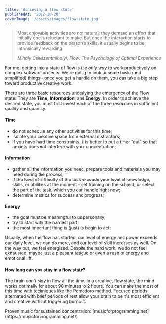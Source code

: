 ```yaml
---
title: 'Achieving a flow state'
publishedAt: '2022-10-20'
coverImage: '/assets/images/flow-state.jpg'
---
```


> Most enjoyable activities are not natural; they demand an effort that initially one is reluctant to make. But once the interaction starts to provide feedback on the person's skills, it usually begins to be intrinsically rewarding.
>
> _Mihaly Csikszentmihalyi, Flow: The Psychology of Optimal Experience_

For me, getting into a state of flow is _the only way_ to work productively on complex software projects.
We're going to look at some basic (and simplified) things - once you get a handle on them, you can take a big step toward productive creative work.

There are three basic resources underlying the emergence of the Flow state. They are **Time**, **Information**, and **Energy**.
In order to achieve the desired state, you must first invest each of the three resources in sufficient quality and quantity.

#### Time

- do not schedule any other activities for this time;
- isolate your creative space from external distractors;
- if you have hard time constraints, it is better to put a timer “out” so that anxiety does not interfere with your concentration;

#### Information

- gather all the information you need, prepare tools and materials you may need during the process;
- if the level of difficulty of the task exceeds your level of knowledge, skills, or abilities at the moment - get training on the subject, or select the part of the task, which you can handle right now;
- determine metrics for success and progress;

#### Energy

- the goal must be meaningful to us personally;
- try to start with the hardest part;
- the most important thing is (just) to begin to act;

Usually, when the flow has started, our level of energy and power exceeds our daily level, we can do more, and our level of skill increases as well. On the way out, we feel energized. Despite the hard work, we do not feel exhausted, maybe just a pleasant fatigue or even a rush of energy and emotional lift.

#### How long can you stay in a flow state?

The brain _can’t stay_ in flow all the time. In a creative, flow state, the mind works optimally for about 90 minutes to 2 hours. You can make the most of this time with techniques like the Pomodoro method. Focused periods alternated with brief periods of rest allow your brain to be it's most efficient and creative without triggering burnout.

<Callout emoji="📻">
  Proven music for sustained concentration:
  [musicforprogramming.net](https://musicforprogramming.net/)
</Callout>
